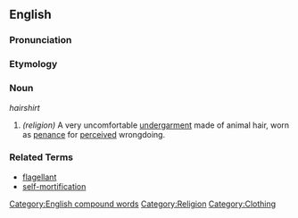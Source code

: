 ==English==

===Pronunciation===
{{substub}}

===Etymology===
{{substub}}

===Noun===
''hairshirt''

#  ''(religion)'' A very uncomfortable [[undergarment]] made of animal hair, worn as [[penance]] for [[perceive]]d wrongdoing.

===Related Terms===
* [[flagellant]]
* [[self-mortification]]

[[Category:English compound words]]
[[Category:Religion]]
[[Category:Clothing]]